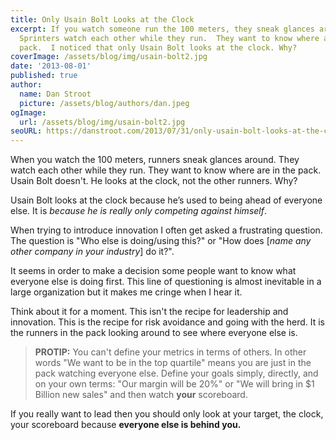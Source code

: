 ```yaml
---
title: Only Usain Bolt Looks at the Clock
excerpt: If you watch someone run the 100 meters, they sneak glances around.
  Sprinters watch each other while they run.  They want to know where are in the
  pack.  I noticed that only Usain Bolt looks at the clock. Why?
coverImage: /assets/blog/img/usain-bolt2.jpg
date: '2013-08-01'
published: true
author:
  name: Dan Stroot
  picture: /assets/blog/authors/dan.jpeg
ogImage:
  url: /assets/blog/img/usain-bolt2.jpg
seoURL: https://danstroot.com/2013/07/31/only-usain-bolt-looks-at-the-clock/
---
```


When you watch the 100 meters, runners sneak glances around. They watch each other while they run. They want to know where are in the pack. Usain Bolt doesn't. He looks at the clock, not the other runners. Why?

Usain Bolt looks at the clock because he’s used to being ahead of everyone else. It is _because he is really only competing against himself_.

When trying to introduce innovation I often get asked a frustrating question. The question is "Who else is doing/using this?" or "How does [_name any other company in your industry_] do it?".

It seems in order to make a decision some people want to know what everyone else is doing first. This line of questioning is almost inevitable in a large organization but it makes me cringe when I hear it.

Think about it for a moment. This isn't the recipe for leadership and innovation. This is the recipe for risk avoidance and going with the herd. It is the runners in the pack looking around to see where everyone else is.

> **PROTIP:**
> You can't define your metrics in terms of others. In other words
> "We want to be in the top quartile" means you are just in the pack
> watching everyone else. Define your goals simply, directly, and on
> your own terms: "Our margin will be 20%" or "We will bring in
> $1 Billion new sales" and then watch **your** scoreboard.

If you really want to lead then you should only look at your target, the clock, your scoreboard because **everyone else is behind you.**
